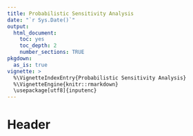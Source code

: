 ```yaml
---
title: Probabilistic Sensitivity Analysis  
date: "`r Sys.Date()`"
output: 
  html_document:
    toc: yes
    toc_depth: 2
    number_sections: TRUE
pkgdown:
  as_is: true
vignette: >
  %\VignetteIndexEntry{Probabilistic Sensitivity Analysis}
  %\VignetteEngine{knitr::rmarkdown}
  \usepackage[utf8]{inputenc}
---
```


# Header

